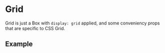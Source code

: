 
<Meta of={Stories} />

# Grid

Grid is just a Box with `display: grid` applied, and some conveniency props that are specific to CSS Grid.

## Example

<Canvas of={Stories.GridBox} />
<Controls of={Stories.GridBox} />
